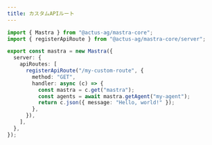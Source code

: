 ```yaml
---
title: カスタムAPIルート
---
```


```typescript showLineNumbers
import { Mastra } from "@actus-ag/mastra-core";
import { registerApiRoute } from "@actus-ag/mastra-core/server";

export const mastra = new Mastra({
  server: {
    apiRoutes: [
      registerApiRoute("/my-custom-route", {
        method: "GET",
        handler: async (c) => {
          const mastra = c.get("mastra");
          const agents = await mastra.getAgent("my-agent");
          return c.json({ message: "Hello, world!" });
        },
      }),
    ],
  },
});
```
